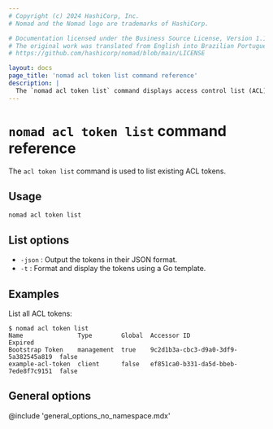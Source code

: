 ```yaml
---
# Copyright (c) 2024 HashiCorp, Inc.
# Nomad and the Nomad logo are trademarks of HashiCorp.

# Documentation licensed under the Business Source License, Version 1.1.
# The original work was translated from English into Brazilian Portuguese.
# https://github.com/hashicorp/nomad/blob/main/LICENSE

layout: docs
page_title: 'nomad acl token list command reference'
description: |
  The `nomad acl token list` command displays access control list (ACL) tokens.
---
```


# `nomad acl token list` command reference

The `acl token list` command is used to list existing ACL tokens.

## Usage

```plaintext
nomad acl token list
```

## List options

- `-json` : Output the tokens in their JSON format.
- `-t` : Format and display the tokens using a Go template.

## Examples

List all ACL tokens:

```shell-session
$ nomad acl token list
Name               Type        Global  Accessor ID                           Expired
Bootstrap Token    management  true    9c2d1b3a-cbc3-d9a0-3df9-5a382545a819  false
example-acl-token  client      false   ef851ca0-b331-da5d-bbeb-7ede8f7c9151  false
```

## General options

@include 'general_options_no_namespace.mdx'
